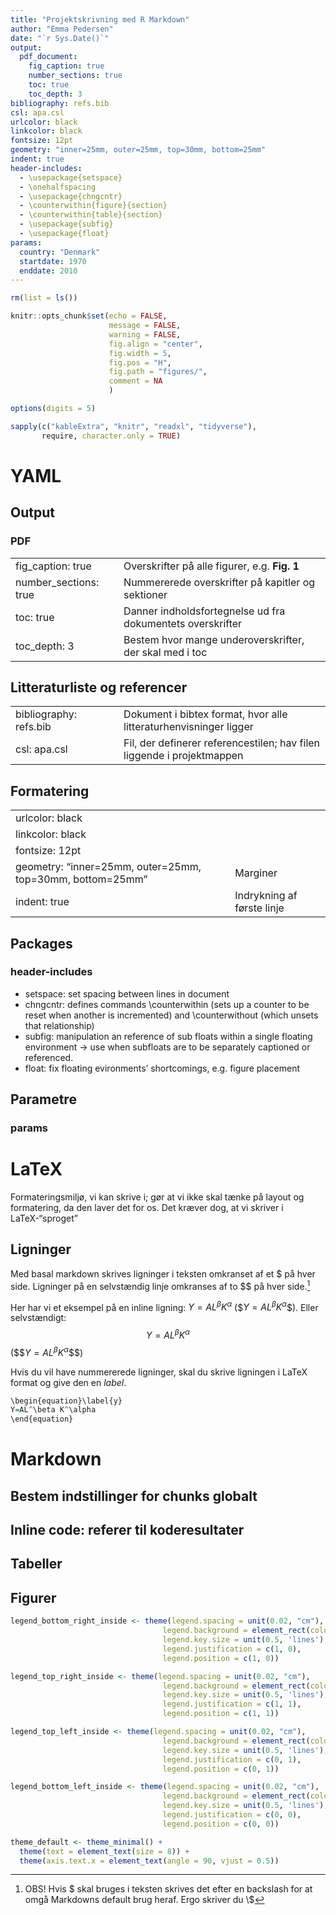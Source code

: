 ```yaml
---
title: "Projektskrivning med R Markdown"
author: "Emma Pedersen"
date: "`r Sys.Date()`"
output: 
  pdf_document:
    fig_caption: true
    number_sections: true
    toc: true
    toc_depth: 3
bibliography: refs.bib
csl: apa.csl
urlcolor: black
linkcolor: black
fontsize: 12pt
geometry: "inner=25mm, outer=25mm, top=30mm, bottom=25mm"
indent: true
header-includes:
  - \usepackage{setspace}
  - \onehalfspacing
  - \usepackage{chngcntr}
  - \counterwithin{figure}{section}
  - \counterwithin{table}{section}
  - \usepackage{subfig}
  - \usepackage{float}
params:
  country: "Denmark"
  startdate: 1970
  enddate: 2010
---
```


```r

rm(list = ls())

knitr::opts_chunk$set(echo = FALSE,
                      message = FALSE,
                      warning = FALSE,
                      fig.align = "center",
                      fig.width = 5,
                      fig.pos = "H",
                      fig.path = "figures/",
                      comment = NA
                      )

options(digits = 5)

```

```r

sapply(c("kableExtra", "knitr", "readxl", "tidyverse"), 
       require, character.only = TRUE)

```

\newpage

# YAML

## Output

### PDF

|                       |                                                            |
|:------------------------|:-----------------------------------------------|
| fig_caption: true     | Overskrifter på alle figurer, e.g. **Fig. 1**              |
| number_sections: true | Nummererede overskrifter på kapitler og sektioner          |
| toc: true             | Danner indholdsfortegnelse ud fra dokumentets overskrifter |
| toc_depth: 3          | Bestem hvor mange underoverskrifter, der skal med i toc    |

## Litteraturliste og referencer

|                        |                                                                        |
|:------------------------|:----------------------------------------------|
| bibliography: refs.bib | Dokument i bibtex format, hvor alle litteraturhenvisninger ligger      |
| csl: apa.csl           | Fil, der definerer referencestilen; hav filen liggende i projektmappen |

## Formatering

|                                                           |                            |
|:-------------------------------------------------|:---------------------|
| urlcolor: black                                           |                            |
| linkcolor: black                                          |                            |
| fontsize: 12pt                                            |                            |
| geometry: "inner=25mm, outer=25mm, top=30mm, bottom=25mm" | Marginer                   |
| indent: true                                              | Indrykning af første linje |

## Packages

### header-includes

-   setspace: set spacing between lines in document
-   chngcntr: defines commands \\counterwithin (sets up a counter to be reset when another is incremented) and \\counterwithout (which unsets that relationship)
-   subfig: manipulation an reference of sub floats within a single floating environment $\rightarrow$ use when subfloats are to be separately captioned or referenced.
-   float: fix floating evironments' shortcomings, e.g. figure placement

## Parametre

### params

# LaTeX

Formateringsmiljø, vi kan skrive i; gør at vi ikke skal tænke på layout og formatering, da den laver det for os. Det kræver dog, at vi skriver i LaTeX-"sproget"

## Ligninger

Med basal markdown skrives ligninger i teksten omkranset af et \$ på hver side. Ligninger på en selvstændig linje omkranses af to \$\$ på hver side.^[OBS! Hvis \$ skal bruges i teksten skrives det efter en backslash for at omgå Markdowns default brug heraf. Ergo skriver du \\\$]

Her har vi et eksempel på en inline ligning: $Y=AL^\beta K^\alpha$ (\$$Y=AL^\beta K^\alpha$\$). Eller selvstændigt:
$$Y=AL^\beta K^\alpha$$
(\$\$$Y=AL^\beta K^\alpha$\$\$)
\newline

Hvis du vil have nummererede ligninger, skal du skrive ligningen i LaTeX format og give den en 
*label*.

\begin{equation}\label{y}
Y=AL^\beta K^\alpha
\end{equation}


```r
\begin{equation}\label{y}
Y=AL^\beta K^\alpha
\end{equation}
```


# Markdown
## Bestem indstillinger for chunks globalt
## Inline code: referer til koderesultater

## Tabeller
## Figurer
```r
legend_bottom_right_inside <- theme(legend.spacing = unit(0.02, "cm"),
                                  legend.background = element_rect(colour = "white", size = 0.1),
                                  legend.key.size = unit(0.5, 'lines'),
                                  legend.justification = c(1, 0), 
                                  legend.position = c(1, 0))

legend_top_right_inside <- theme(legend.spacing = unit(0.02, "cm"),
                                  legend.background = element_rect(colour = "white", size = 0.1),
                                  legend.key.size = unit(0.5, 'lines'),
                                  legend.justification = c(1, 1), 
                                  legend.position = c(1, 1))

legend_top_left_inside <- theme(legend.spacing = unit(0.02, "cm"),
                                  legend.background = element_rect(colour = "white", size = 0.1),
                                  legend.key.size = unit(0.5, 'lines'),
                                  legend.justification = c(0, 1), 
                                  legend.position = c(0, 1))

legend_bottom_left_inside <- theme(legend.spacing = unit(0.02, "cm"),
                                  legend.background = element_rect(colour = "white", size = 0.1),
                                  legend.key.size = unit(0.5, 'lines'),
                                  legend.justification = c(0, 0), 
                                  legend.position = c(0, 0))

theme_default <- theme_minimal() +
  theme(text = element_text(size = 8)) +
  theme(axis.text.x = element_text(angle = 90, vjust = 0.5))
```
